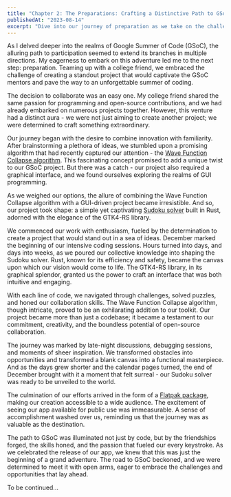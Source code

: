 ```yaml
---
title: "Chapter 2: The Preparations: Crafting a Distinctive Path to GSoC"
publishedAt: "2023-08-14"
excerpt: "Dive into our journey of preparation as we take on the challenge of creating a unique project for Google Summer of Code. Collaborating with a college friend, we explore the realm of the Wave Function Collapse algorithm and GUI programming. From late-night coding sessions to an exhilarating Flatpak release, join us on this path of innovation and dedication."
---
```


As I delved deeper into the realms of Google Summer of Code (GSoC), the alluring path to participation seemed to extend its branches in multiple directions. My eagerness to embark on this adventure led me to the next step: preparation. Teaming up with a college friend, we embraced the challenge of creating a standout project that would captivate the GSoC mentors and pave the way to an unforgettable summer of coding.

The decision to collaborate was an easy one. My college friend shared the same passion for programming and open-source contributions, and we had already embarked on numerous projects together. However, this venture had a distinct aura - we were not just aiming to create another project; we were determined to craft something extraordinary.

Our journey began with the desire to combine innovation with familiarity. After brainstorming a plethora of ideas, we stumbled upon a promising algorithm that had recently captured our attention - the [Wave Function Collapse algorithm](https://github.com/mxgmn/WaveFunctionCollapse). This fascinating concept promised to add a unique twist to our GSoC project. But there was a catch - our project also required a graphical interface, and we found ourselves exploring the realms of GUI programming.

As we weighed our options, the allure of combining the Wave Function Collapse algorithm with a GUI-driven project became irresistible. And so, our project took shape: a simple yet captivating [Sudoku solver](https://gitlab.com/cyberphantom52/sudoku-solver) built in Rust, adorned with the elegance of the GTK4-RS library.

We commenced our work with enthusiasm, fueled by the determination to create a project that would stand out in a sea of ideas. December marked the beginning of our intensive coding sessions. Hours turned into days, and days into weeks, as we poured our collective knowledge into shaping the Sudoku solver. Rust, known for its efficiency and safety, became the canvas upon which our vision would come to life. The GTK4-RS library, in its graphical splendor, granted us the power to craft an interface that was both intuitive and engaging.

With each line of code, we navigated through challenges, solved puzzles, and honed our collaboration skills. The Wave Function Collapse algorithm, though intricate, proved to be an exhilarating addition to our toolkit. Our project became more than just a codebase; it became a testament to our commitment, creativity, and the boundless potential of open-source collaboration.

The journey was marked by late-night discussions, debugging sessions, and moments of sheer inspiration. We transformed obstacles into opportunities and transformed a blank canvas into a functional masterpiece. And as the days grew shorter and the calendar pages turned, the end of December brought with it a moment that felt surreal - our Sudoku solver was ready to be unveiled to the world.

The culmination of our efforts arrived in the form of a [Flatpak package](https://flathub.org/en/apps/io.gitlab.cyberphantom52.sudoku_solver), making our creation accessible to a wide audience. The excitement of seeing our app available for public use was immeasurable. A sense of accomplishment washed over us, reminding us that the journey was as valuable as the destination.

The path to GSoC was illuminated not just by code, but by the friendships forged, the skills honed, and the passion that fueled our every keystroke. As we celebrated the release of our app, we knew that this was just the beginning of a grand adventure. The road to GSoC beckoned, and we were determined to meet it with open arms, eager to embrace the challenges and opportunities that lay ahead.

To be continued...

